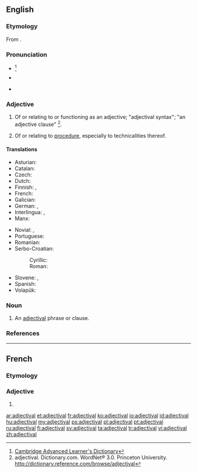 ==English==

===Etymology===
From {{suffix|adjective|al}}.

===Pronunciation===
* {{a|UK}} {{IPA|/ædʒɛkˈtaɪvəl/}}<ref>[http://dictionary.cambridge.org/define.asp?key=1028&amp;dict=CALD Cambridge Advanced Learner's Dictionary]</ref>
* {{a|US}} {{IPA|/ædʒəkˈtaɪvəl/}}
* {{audio|En-us-adjectival.ogg|Audio (US)}}

===Adjective===
{{en-adj}}

# {{grammar}} Of or relating to or functioning as an adjective; "adjectival syntax"; "an adjective clause" <ref>adjectival. Dictionary.com. WordNet® 3.0. Princeton University. http://dictionary.reference.com/browse/adjectival </ref>.
# {{legal}} Of or relating to [[procedure]], especially to technicalities thereof.

====Translations====
{{trans-top|of or relating to or functioning as an adjective}}
* Asturian: {{t|ast|axetivu}}
* Catalan: {{t+|ca|adjectiu}}
* Czech: {{t|cs|adjektivní}}
* Dutch: {{t-|nl|bijvoeglijk}}
* Finnish: {{t|fi|adjektiivi|alt=adjektiivi-}}, {{t|fi|adjektiivinen}}
* French: {{t+|fr|adjectival}}
* Galician: {{t|gl|adxectivo}}
* German: {{t|de|adjektivisch}}, {{t|de|Adjektiv|alt=Adjektiv-}}
* Interlingua: {{t|ia|adjective}}, {{t|ia|adjectival}}
* Manx: {{t|gv|marennymagh}}
{{trans-mid}}
* Novial: {{t|nov|adjektivi}}, {{t|nov|adjektival}}
* Portuguese: {{t|pt|adjetivo}} {{qualifier|Brazil}}
* Romanian: {{t-|ro|adjectival}}
* Serbo-Croatian:
*: Cyrillic: {{t|sh|придјевски|alt=при́дјевскӣ}}
*: Roman: {{t|sh|pridjevski|alt=prídjevskī}}
* Slovene: {{t-|sl|pridevniški|alt=pridévniški}},  {{t|sl|adjektiven|alt=ádjektiven}}
* Spanish: {{t|es|adjetival}}
* Volapük: {{t|vo|ladyekik}}
{{trans-bottom}}

===Noun===
{{en-noun}}

# An [[#adjective|adjectival]] phrase or clause.

===References===
<references/>

----

==French==

===Etymology===
{{suffix|adjective|al|lang=fr}}

===Adjective===
{{fr-adj|mp=adjectivaux}}

# {{l|en|adjectival}}

[[ar:adjectival]]
[[et:adjectival]]
[[fr:adjectival]]
[[ko:adjectival]]
[[io:adjectival]]
[[id:adjectival]]
[[hu:adjectival]]
[[my:adjectival]]
[[ps:adjectival]]
[[pl:adjectival]]
[[pt:adjectival]]
[[ru:adjectival]]
[[fi:adjectival]]
[[sv:adjectival]]
[[ta:adjectival]]
[[tr:adjectival]]
[[vi:adjectival]]
[[zh:adjectival]]